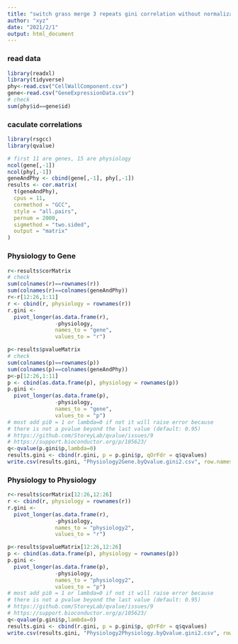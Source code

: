 ```yaml
---
title: "switch grass merge 3 repeats gini correlation without normalization adjust p by qvalue package"
author: "xyz"
date: "2021/2/1"
output: html_document
---
```


### read data

```r
library(readxl)
library(tidyverse)
phy<-read.csv("CellWallComponent.csv")
gene<-read.csv("GeneExpressionData.csv")
# check
sum(phy$id==gene$id)
```

### caculate correlations

```r
library(rsgcc)
library(qvalue)

# first 11 are genes, 15 are physiology
ncol(gene[,-1])
ncol(phy[,-1])
geneAndPhy <- cbind(gene[,-1], phy[,-1])
results <- cor.matrix(
  t(geneAndPhy),
  cpus = 11,
  cormethod = "GCC",
  style = "all.pairs",
  pernum = 2000,
  sigmethod = "two.sided",
  output = "matrix"
)
```

### Physiology to Gene

```r
r<-results$corMatrix
# check
sum(colnames(r)==rownames(r))
sum(colnames(r)==colnames(geneAndPhy))
r<-r[12:26,1:11]
r <- cbind(r, physiology = rownames(r))
r.gini <-
  pivot_longer(as.data.frame(r),
               -physiology,
               names_to = "gene",
               values_to = "r")

p<-results$pvalueMatrix
# check
sum(colnames(p)==rownames(p))
sum(colnames(p)==colnames(geneAndPhy))
p<-p[12:26,1:11]
p <- cbind(as.data.frame(p), physiology = rownames(p))
p.gini <-
  pivot_longer(as.data.frame(p),
               -physiology,
               names_to = "gene",
               values_to = "p")
# most add pi0 = 1 or lambda=0 if not it will raise error because 
# there is not a pvalue beyond the last value (default: 0.95)
# https://github.com/StoreyLab/qvalue/issues/9
# https://support.bioconductor.org/p/105623/
q<-qvalue(p.gini$p,lambda=0)
results.gini <- cbind(r.gini, p = p.gini$p, qOrFdr = q$qvalues)
write.csv(results.gini, "Physiology2Gene.byQvalue.gini2.csv", row.names = F)
```

### Physiology to Physiology

```r
r<-results$corMatrix[12:26,12:26]
r <- cbind(r, physiology = rownames(r))
r.gini <-
  pivot_longer(as.data.frame(r),
               -physiology,
               names_to = "physiology2",
               values_to = "r")

p<-results$pvalueMatrix[12:26,12:26]
p <- cbind(as.data.frame(p), physiology = rownames(p))
p.gini <-
  pivot_longer(as.data.frame(p),
               -physiology,
               names_to = "physiology2",
               values_to = "p")
# most add pi0 = 1 or lambda=0 if not it will raise error because 
# there is not a pvalue beyond the last value (default: 0.95)
# https://github.com/StoreyLab/qvalue/issues/9
# https://support.bioconductor.org/p/105623/
q<-qvalue(p.gini$p,lambda=0)
results.gini <- cbind(r.gini, p = p.gini$p, qOrFdr = q$qvalues)
write.csv(results.gini, "Physiology2Physiology.byQvalue.gini2.csv", row.names = F)
```


